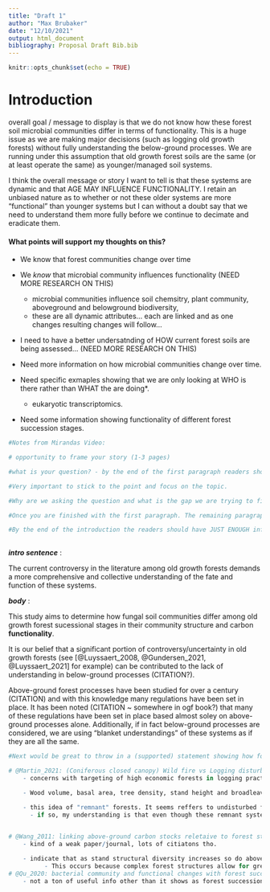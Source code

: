 ```yaml
---
title: "Draft 1"
author: "Max Brubaker"
date: "12/10/2021"
output: html_document
bibliography: Proposal Draft Bib.bib
---
```


```r
knitr::opts_chunk$set(echo = TRUE)
```

# Introduction

overall goal / message to display is that we do not know how these forest soil microbial communities differ in terms of functionality. This is a huge issue as we are making major decisions (such as logging old growth forests) without fully understanding the below-ground processes. We are running under this assumption that old growth forest soils are the same (or at least operate the same) as younger/managed soil systems. 

I think the overall message or story I want to tell is that these systems are dynamic and that AGE MAY INFLUENCE FUNCTIONALITY. I retain an unbiased nature as to whether or not these older systems are more "functional" than younger systems but I can without a doubt say that we need to understand them more fully before we continue to decimate and eradicate them.

#### What points will support my thoughts on this?
  - We know that forest communities change over time
  
  - We *know* that microbial community influences functionality (NEED MORE RESEARCH ON THIS)
      - microbial communities influence soil chemsitry, plant community, aboveground and belowground biodiversity,
      - these are all dynamic attributes... each are linked and as one changes resulting changes will follow... 
      
  - I need to have a better undersatnding of HOW current forest soils are being assessed... (NEED MORE RESEARCH ON THIS)
  
  - Need more information on how microbial communities change over time. 
  
  - Need specific exmaples showing that we are only looking at WHO is there rather than WHAT the are doing*. 
      - eukaryotic transcriptomics.
      
  - Need some information showing functionality of different forest succession stages.
```r
#Notes from Mirandas Video: 

# opportunity to frame your story (1-3 pages)

#what is your question? - by the end of the first paragraph readers should know what your question is and why it is important.

#Very important to stick to the point and focus on the topic.

#Why are we asking the question and what is the gap we are trying to fill.

#Once you are finished with the first paragraph. The remaining paragraphs should act as stand alone essays.

#By the end of the introduction the readers should have JUST ENOUGH informaion of why this is an important question to answer and the general context. Non scientist should be able to read this and understand.
  
```
__*intro sentence*__ :

The current controversy in the literature among old growth forests demands a more comprehensive and collective understanding of the fate and function of these systems. 

__*body*__ :

This study aims to determine how fungal soil communities differ among old growth forest sucessional stages in their community structure and carbon __functionality__. 

It is our belief that a significant portion of controversy/uncertainty in old growth forests (see [@Luyssaert_2008, @Gundersen_2021, @Luyssaert_2021] for example) can be contributed to the lack of understanding in below-ground processes (CITATION?).

Above-ground forest processes have been studied for over a century (CITATION) and with this knowledge many regulations have been set in place. It has been noted (CITATION ~ somewhere in ogf book?) that many of these regulations have been set in place based almost soley on above-ground processes alone. Additionally, if in fact below-ground processes are considered, we are using "blanket understandings" of these systems as if they are all the same. 

```r
#Next would be great to throw in a (supported) statement showing how forest age influences functionality...

# @Martin_2021: (Coniferous closed canopy) Wild fire vs Logging disturbance.
    - concerns with targeting of high economic forests in logging practices. This suggests a targeted reduction in specific habitats

    - Wood volume, basal area, tree density, stand height and broadleaved proportion were, respectively, 45.6, 33, 20, 19.5, and 41.5% higher in logged stands compared to the burned ones. Logged stands were thus denser and more productive than burned stands, resulting in a higher wood volume.

    - this idea of "remnant" forests. It seems reffers to undisturbed forest systems within a managed area..? (need to fact check this)
      - if so, my understanding is that even though these remnant systems are "undisturbed" they are often found to be lower in productivity along with other reduced forest characteristics such as woody biomass or stand density.
    

# @Wang_2011: linking above-ground carbon stocks reletaive to forest structural diversity. 
    - kind of a weak paper/journal, lots of citiatons tho. 

    - indicate that as stand structural diversity increases so do aboveground carbon stocks
          - This occurs because complex forest structures allow for greater light infiltration and promote a more efficient resource use by trees, leading             to an increase in biomass and C production. 
# @Qu_2020: bacterial community and functional changes with forest succession
    - not a ton of useful info other than it shows as forest succession changes, as does the microbial communitie and soil functionality


```













